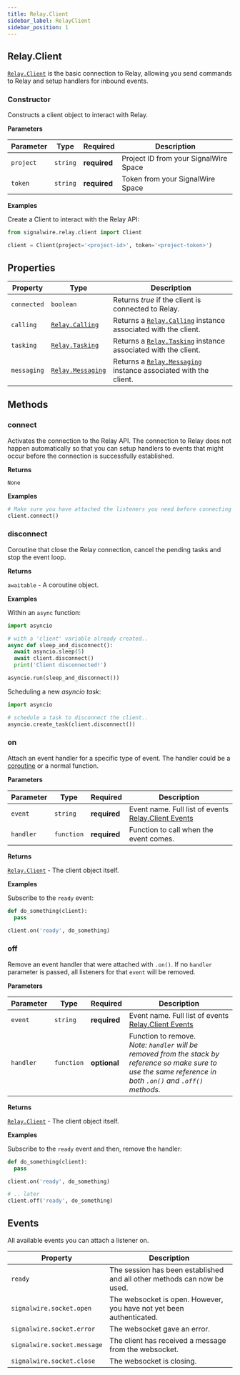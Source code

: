 ```yaml
---
title: Relay.Client
sidebar_label: RelayClient
sidebar_position: 1
---
```


[coroutine]: https://docs.python.org/3/library/asyncio-task.html#coroutines

[relay-calling]: /sdks/realtime-sdk/v2/language/python/calling/
[relay-tasking]: /sdks/realtime-sdk/v2/language/python/task
[relay-messaging]: /sdks/realtime-sdk/v2/language/python/messaging/
[relay-event]: /sdks/realtime-sdk/v2/language/python/event

## Relay.Client

[`Relay.Client`][relay-client] is the basic connection to Relay, allowing you send commands to Relay and setup handlers for inbound events.

[relay-client]: /sdks/realtime-sdk/v2/language/python/relay-client
[link]: #events

### Constructor

Constructs a client object to interact with Relay.

**Parameters**

| Parameter | Type | Required | Description |
| --------- | ---- | -------- | ----------- |
| `project` | `string` | **required** | Project ID from your SignalWire Space |
| `token` | `string` | **required** | Token from your SignalWire Space |

**Examples**

Create a Client to interact with the Relay API:

```python
from signalwire.relay.client import Client

client = Client(project='<project-id>', token='<project-token>')
```

## Properties

| Property | Type | Description |
| -------- | ---- | ----------- |
| `connected` | `boolean` | Returns _true_ if the client is connected to Relay. |
| `calling` | [`Relay.Calling`][relay-calling] | Returns a [`Relay.Calling`][relay-calling] instance associated with the client. |
| `tasking` | [`Relay.Tasking`][relay-tasking] | Returns a [`Relay.Tasking`][relay-tasking] instance associated with the client. |
| `messaging` | [`Relay.Messaging`][relay-messaging] | Returns a [`Relay.Messaging`][relay-messaging] instance associated with the client. |

## Methods

### connect

Activates the connection to the Relay API. The connection to Relay does not happen automatically so that you can setup handlers to events that might occur before the connection is successfully established.

**Returns**

`None`

**Examples**

```python
# Make sure you have attached the listeners you need before connecting the client, or you might miss some events.
client.connect()
```

### disconnect

Coroutine that close the Relay connection, cancel the pending tasks and stop the event loop.

**Returns**

`awaitable` - A coroutine object.

**Examples**

Within an `async` function:

```python
import asyncio

# with a 'client' variable already created..
async def sleep_and_disconnect():
  await asyncio.sleep(5)
  await client.disconnect()
  print('Client disconnected!')

asyncio.run(sleep_and_disconnect())
```

Scheduling a new _asyncio task_:

```python
import asyncio

# schedule a task to disconnect the client..
asyncio.create_task(client.disconnect())
```

### on

Attach an event handler for a specific type of event. The handler could be a [coroutine][coroutine] or a normal function.

**Parameters**

| Parameter | Type | Required | Description |
| --------- | ---- | -------- | ----------- |
| `event` | `string` | **required** | Event name. Full list of events [Relay.Client Events][link] |
| `handler` | `function` | **required** | Function to call when the event comes. |

**Returns**

[`Relay.Client`][relay-client] - The client object itself.

**Examples**

Subscribe to the `ready` event:

```python
def do_something(client):
  pass

client.on('ready', do_something)
```

### off

Remove an event handler that were attached with `.on()`. If no `handler` parameter is passed, all listeners for that `event` will be removed.

**Parameters**

| Parameter | Type | Required | Description |
| --------- | ---- | -------- | ----------- |
| `event` | `string` | **required** | Event name. Full list of events [Relay.Client Events][link] |
| `handler` | `function` | **optional** | Function to remove. <br /> _Note: `handler` will be removed from the stack by reference so make sure to use the same reference in both `.on()` and `.off()` methods._ |

**Returns**

[`Relay.Client`][relay-client] - The client object itself.

**Examples**

Subscribe to the `ready` event and then, remove the handler:

```python
def do_something(client):
  pass

client.on('ready', do_something)

# .. later
client.off('ready', do_something)
```

## Events

All available events you can attach a listener on.

| Property | Description |
| -------- | ----------- |
| `ready` | The session has been established and all other methods can now be used. |
| `signalwire.socket.open` | The websocket is open. However, you have not yet been authenticated. |
| `signalwire.socket.error` | The websocket gave an error. |
| `signalwire.socket.message` | The client has received a message from the websocket. |
| `signalwire.socket.close` | The websocket is closing. |